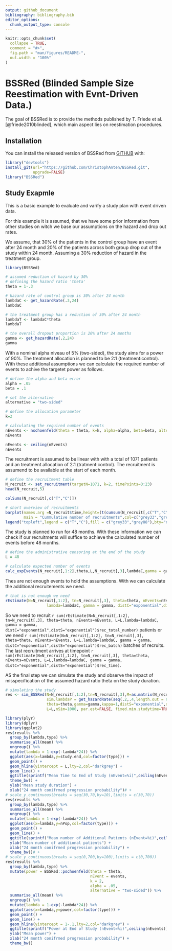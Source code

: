 ```yaml
---
output: github_document
bibliography: bibliography.bib
editor_options: 
  chunk_output_type: console
---
```


<!-- README.md is generated from README.Rmd. Please edit that file -->

```r
knitr::opts_chunk$set(
  collapse = TRUE,
  comment = "#>",
  fig.path = "man/figures/README-",
  out.width = "100%"
)
```

# BSSRed (Blinded Sample Size Reestimation with Evnt-Driven Data.)

<!-- badges: start -->
<!-- badges: end -->

The goal of BSSRed is to provide the methods published by T. Friede et al. [@friede2010blinded], which main aspect lies on reestimation procedures.

## Installation

You can install the released version of BSSRed from [GITHUB](https://github.com/ChristophAnten/BSSRed) with:


``` r
library("devtools")
install_git(url="https://github.com/ChristophAnten/BSSRed.git",
            upgrade=FALSE)
library("BSSRed")
```

## Study Exapmle

This is a basic example to evaluate and varify a study plan with event driven data. 

For this example it is assumed, that we have some prior information from other studies on witch we base our assumptions on the hazard and drop out rates.

We assume, that 30% of the patients in the control group have an event after 24 month and 20% of the patients across both group drop out of the study within 24 month. Assuming a 30% reduction of hazard in the treatment group. 

```r
library(BSSRed)

# assumed reduction of hazard by 30% 
# defining the hazard ratio 'theta'
theta = 1-.3

# hazard rate of control group is 30% after 24 month
lambdaC <- get_hazardRate(.3,24)
lambdaC

# the treatment group has a reduction of 30% after 24 month
lambdaT <- lambdaC*theta
lambdaT

# the overall dropout proportion is 20% after 24 months
gamma <- get_hazardRate(.2,24)
gamma
```

With a nominal alpha niveau of 5% (two-sided), the study aims for a power of 90%. The treatment allocation is planned to be 2:1 (treatment:control). With these additional assumptions we can calculate the required number of events to achive the targetet power as follows.

```r

# define the alpha and beta error
alpha = .05
beta = .1

# set the alternative 
alternative = "two-sided"

# define the allocation parameter
k=2

# calculating the required number of events
nEvents <- nschoenfeld(theta = theta, k=k, alpha=alpha, beta=beta, alternative = "two-sided")
nEvents

nEvents <- ceiling(nEvents)
nEvents
```

The recruitment is assumed to be linear with with a total of 1071 patients and an treatment allocation of 2:1 (tratment:control). The recruitment is assumend to be available at the start of each month.

```r

# define the recruitment table
N_recruit <- set_recruitment(targetN=1071, k=2, timePoints=0:23)
head(N_recruit,5)

colSums(N_recruit[,c("T","C")])

# short overview of recruitments
barplot(names.arg =N_recruit$time,height=(t(cumsum(N_recruit[,c("T","C")]))),
        main = "Cummulative number of recruitments",col=c("grey33","grey88"))
legend("topleft",legend = c("T","C"),fill = c("grey33","grey88"),bty="n")
```

The study is planned to run for 48 months. With these information we can check if our recruitments will suffice to achieve the calculated number of events \code{nEvent} before 48 months.

```r

# define the administrative censoring at the end of the study
L = 48

# calculate expected number of events
calc_expEvents(N_recruit[,1:2],theta,L,N_recruit[,3],lambdaC,gamma = gamma)
```

Thes are not enough events to hold the assumptions. With \code{rEstimate} we can calculate the additional recruitements we need.

```r
# that is not enough we need
rEstimate(N=N_recruit[,1:2], tn=N_recruit[,3], theta=theta, nEvents=nEvents, L=L,
                  lambda=lambdaC, gamma = gamma, distC="exponential",distS="exponential")
```

So we need to recruit `r sum(rEstimate(N=N_recruit[,1:2], tn=N_recruit[,3], theta=theta, nEvents=nEvents, L=L,lambda=lambdaC, gamma = gamma, distC="exponential",distS="exponential")$rec_total_number)` patients or we need `r sum(rEstimate(N=N_recruit[,1:2], tn=N_recruit[,3], theta=theta, nEvents=nEvents, L=L,lambda=lambdaC, gamma = gamma, distC="exponential",distS="exponential")$rec_batch)` batches of recruits. The last recruitment arrives at timepoint `r sum(rEstimate(N=N_recruit[,1:2], tn=N_recruit[,3], theta=theta, nEvents=nEvents, L=L,lambda=lambdaC, gamma = gamma, distC="exponential",distS="exponential")$rec_time)`.

AS the final step we can simulate the study and observe the impact of misspecification of the assumed hazard ratio theta on the study duration.

```r
# simulating the study
res <- sim_BSSRed(N=N_recruit[,1:2],tn=N_recruit[,3],M=as.matrix(N_recruit[24,1:2,drop=F]),tm=25,addRecT=c(2,4,6), # add number of patients or time
                  sim.lambdaP = get_hazardRate(seq(.2,.4,length.out = 9),24), sigma=1,
                  theta=theta,gamma=gamma,kappa=1,distS="exponential",distC="exponential",nEvents=nEvents,
                  L=L,nSim=1000, par.est=FALSE, fixed.min.studytime=TRUE, seed=235711)

library(plyr)
library(dplyr)
library(ggplot2)
res$results %>%
  group_by(lambda,type) %>%
  summarise_all(mean) %>%
  ungroup() %>%
  mutate(lambda = 1-exp(-lambda*24)) %>%
  ggplot(aes(x=lambda,y=study.end,col=factor(type))) +
  geom_point() +
  geom_hline(yintercept = L,lty=2,col="darkgrey") +
  geom_line() +
  ggtitle(sprintf("Mean Time to End of Study (nEvent=%i)",ceiling(nEvents))) +
  theme_bw() +
  ylab("Mean study duration") +
  xlab("24 month conifrmed progression probability")# +
# scale_y_continuous(breaks = seq(30,70,by=10),limits = c(30,70))
res$results %>%
  group_by(lambda,type) %>%
  summarise_all(mean) %>%
  ungroup() %>%
  mutate(lambda = 1-exp(-lambda*24)) %>%
  ggplot(aes(x=lambda,y=nPop,col=factor(type))) +
  geom_point() +
  geom_line() +
  ggtitle(sprintf("Mean number of Additional Patients (nEvent=%i)",ceiling(nEvents))) +
  ylab("Mean number of additional patients") +
  xlab("24 month conifrmed progression probability") +
  theme_bw()# +
# scale_y_continuous(breaks = seq(0,700,by=100),limits = c(0,700))
res$results %>%
  group_by(lambda,type) %>%
  mutate(power = BSSRed::pschoenfeld(theta = theta,
                                     nEvent = events,
                                     k = 2,
                                     alpha = .05,
                                     alternative = "two-sided")) %>%
  summarise_all(mean) %>%
  ungroup() %>%
  mutate(lambda = 1-exp(-lambda*24)) %>%
  ggplot(aes(x=lambda,y=power,col=factor(type))) +
  geom_point() +
  geom_line() +
  geom_hline(yintercept = 1-.1,lty=2,col="darkgrey") +
  ggtitle(sprintf("Power at End of Study (nEvent=%i)",ceiling(nEvents))) +
  ylab("Mean power") +
  xlab("24 month conifrmed progression probability") +
  theme_bw()
```
